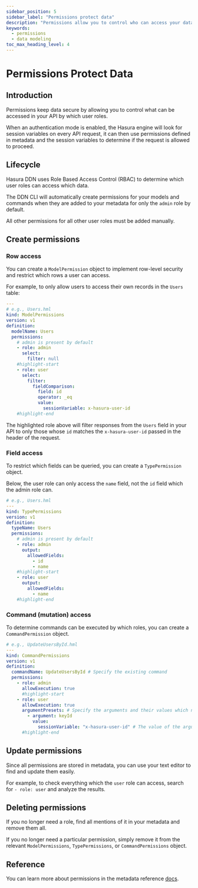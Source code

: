 ```yaml
---
sidebar_position: 5
sidebar_label: "Permissions protect data"
description: "Permissions allow you to control who can access your data and what they can do with it."
keywords:
  - permissions
  - data modeling
toc_max_heading_level: 4
---
```


# Permissions Protect Data

## Introduction

Permissions keep data secure by allowing you to control what can be accessed in your API by which user roles.

When an authentication mode is enabled, the Hasura engine will look for session variables on every API request, it can
then use permissions defined in metadata and the session variables to determine if the request is allowed to proceed.

## Lifecycle

Hasura DDN uses Role Based Access Control (RBAC) to determine which user roles can access which data.

The DDN CLI will automatically create permissions for your models and commands when they are added to your metadata for
only the `admin` role by default.

All other permissions for all other user roles must be added manually.

## Create permissions

### Row access

You can create a `ModelPermission` object to implement row-level security and restrict which rows a user can access.

For example, to only allow users to access their own records in the `Users` table:

```yaml title=""
---
# e.g., Users.hml
kind: ModelPermissions
version: v1
definition:
  modelName: Users
  permissions:
    # admin is present by default
    - role: admin
      select:
        filter: null
    #highlight-start
    - role: user
      select:
        filter:
          fieldComparison:
            field: id
            operator: _eq
            value:
              sessionVariable: x-hasura-user-id
    #highlight-end
```

The highlighted role above will filter responses from the `Users` field in your API to only those whose `id` matches the
`x-hasura-user-id` passed in the header of the request.

### Field access

To restrict which fields can be queried, you can create a `TypePermission` object.

Below, the user role can only access the `name` field, not the `id` field which the admin role can.

```yaml title="The user role can only access their name field:"
# e.g., Users.hml
---
kind: TypePermissions
version: v1
definition:
  typeName: Users
  permissions:
    # admin is present by default
    - role: admin
      output:
        allowedFields:
          - id
          - name
    #highlight-start
    - role: user
      output:
        allowedFields:
          - name
    #highlight-end
```

### Command (mutation) access

To determine commands can be executed by which roles, you can create a `CommandPermission` object.

```yaml title="In this example, we'll make it so a user can update their own record:"
# e.g., UpdateUsersById.hml
---
kind: CommandPermissions
version: v1
definition:
  commandName: UpdateUsersById # Specify the existing command
  permissions:
    - role: admin
      allowExecution: true
      #highlight-start
    - role: user
      allowExecution: true
      argumentPresets: # Specify the arguments and their values which need to be passed to the command
        - argument: keyId
          value:
            sessionVariable: "x-hasura-user-id" # The value of the argument must equal the session variable
      #highlight-end
```

## Update permissions

Since all permissions are stored in metadata, you can use your text editor to find and update them easily.

For example, to check everything which the `user` role can access, search for `- role: user` and analyze the results.

## Deleting permissions

If you no longer need a role, find all mentions of it in your metadata and remove them all.

If you no longer need a particular permission, simply remove it from the relevant `ModelPermissions`,
`TypePermissions`, or `CommandPermissions` object.

## Reference

You can learn more about permissions in the metadata reference [docs](/supergraph-modeling/permissions.mdx).
